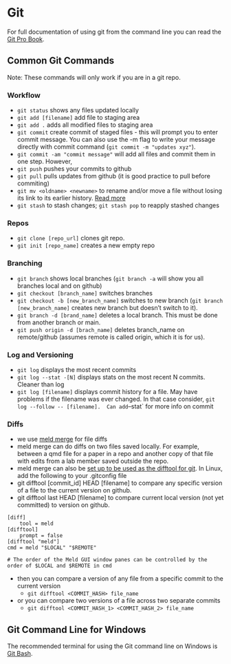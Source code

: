 # Git

For full documentation of using git from the command line you can read the  [Git Pro Book](https://git-scm.com/book/en/v2).  

## Common Git Commands

Note: These commands will only work if you are in a git repo.

### Workflow

- `git status` shows any files updated locally
- `git add [filename]` add file to staging area
- `git add .` adds all modified files to staging area
- `git commit` create commit of staged files - this will prompt you to enter commit message. You can also use the -m flag to write your message directly with commit command (`git commit -m "updates xyz"`).
- `git commit -am "commit message"` will add all files and commit them in one step.  However, 
- `git push` pushes your commits to github
- `git pull` pulls updates from github (it is good practice to pull before commiting)    
- `git mv <oldname> <newname>` to rename and/or move a file without losing its link to its earlier history.  [Read more](https://docs.github.com/en/repositories/working-with-files/managing-files/renaming-a-file)
- `git stash` to stash changes; `git stash pop` to reapply stashed changes

### Repos

- `git clone [repo_url]` clones git repo.   
- `git init [repo_name]` creates a new empty repo

### Branching

- `git branch` shows local branches (`git branch -a` will show you all branches local and on github)
- `git checkout [branch_name]` switches branches
- `git checkout -b [new_branch_name]` switches to new branch (`git branch [new_branch_name]` creates new branch but doesn't switch to it).
- `git branch -d [brand_name]` deletes a local branch.  This must be done from another branch or main.
- `git push origin -d [brach_name]` deletes branch_name on remote/github  (assumes remote is called origin, which it is for us).

### Log and Versioning

- `git log` displays the most recent commits
- `git log --stat -[N]` displays stats on the most recent N commits.  Cleaner than log
- `git log [filename]` displays commit history for a file.  May have problems if the filename was ever changed.  In that case consider, `git log --follow -- [filename].  Can add `--stat` for more info on commit

### Diffs

- we use [meld merge](https://meldmerge.org/) for file diffs
- meld merge can do diffs on two files saved locally.  For example, between a qmd file for a paper in a repo and another copy of that file with edits from a lab member saved outside the repo.
- meld merge can also be [set up to be used as the difftool for git](https://stackoverflow.com/questions/34119866/setting-up-and-using-meld-as-your-git-difftool-and-mergetool).  In Linux, add the following to your .gitconfig file
- git difftool [commit_id] HEAD [filename] to compare any specific version of a file to the current version on github.
- git difftool last HEAD [filename] to compare current local version (not yet committed) to version on github.

```
[diff]
    tool = meld
[difftool]
    prompt = false
[difftool "meld"]
cmd = meld "$LOCAL" "$REMOTE"

# The order of the Meld GUI window panes can be controlled by the order of $LOCAL and $REMOTE in cmd
```

- then you can compare a version of any file from a specific commit to the current version
   - `git difftool <COMMIT_HASH> file_name`
- or you can compare two versions of a file across two separate commits
   - `git difftool <COMMIT_HASH_1> <COMMIT_HASH_2> file_name`



## Git Command Line for Windows

The recommended terminal for using the Git command line on Windows is [Git Bash](https://git-scm.com/download/win).





